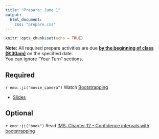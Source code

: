 ```yaml
---
title: "Prepare: June 1"
output: 
  html_document:
    css: "prepare.css"
---
```


```r
knitr::opts_chunk$set(echo = TRUE)
```

**Note:** All required prepare activities are due **<u>by the beginning of class (9:30am)</u>** on the specified date.
<br>
You can ignore "Your Turn" sections. 

## Required 

`r emo::ji("movie_camera")` Watch [Bootstrapping](https://youtu.be/bdqpI3iVOso)

- [Slides](https://rstudio-education.github.io/datascience-box/course-materials/slides/u4-d11-bootstrap/u4-d11-bootstrap.html#1) 

## Optional 

`r emo::ji("book")` Read [IMS: Chapter 12 - Confidence intervals with bootstrapping](https://openintro-ims.netlify.app/foundations-bootstrapping.html)
